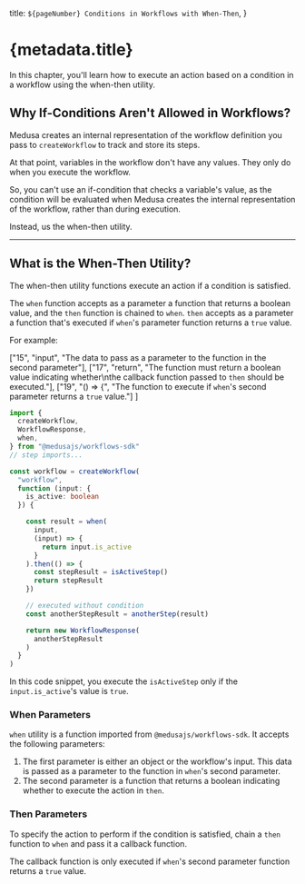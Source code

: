   title: `${pageNumber} Conditions in Workflows with When-Then`,
}

# {metadata.title}

In this chapter, you'll learn how to execute an action based on a condition in a workflow using the when-then utility.

## Why If-Conditions Aren't Allowed in Workflows?

Medusa creates an internal representation of the workflow definition you pass to `createWorkflow` to track and store its steps.

At that point, variables in the workflow don't have any values. They only do when you execute the workflow.

So, you can't use an if-condition that checks a variable's value, as the condition will be evaluated when Medusa creates the internal representation of the workflow, rather than during execution.

Instead, us the when-then utility.

---

## What is the When-Then Utility?

The when-then utility functions execute an action if a condition is satisfied.

The `when` function accepts as a parameter a function that returns a boolean value, and the `then` function is chained to `when`. `then` accepts as a parameter a function that's executed if `when`'s parameter function returns a `true` value.

For example:

  ["15", "input", "The data to pass as a parameter to the function in the second parameter"],
  ["17", "return", "The function must return a boolean value indicating whether\nthe callback function passed to `then` should be executed."],
  ["19", "() => {", "The function to execute if `when`'s second parameter returns a `true` value."]
]

```ts highlights={highlights}
import { 
  createWorkflow,
  WorkflowResponse,
  when,
} from "@medusajs/workflows-sdk"
// step imports...

const workflow = createWorkflow(
  "workflow", 
  function (input: {
    is_active: boolean
  }) {

    const result = when(
      input, 
      (input) => {
        return input.is_active
      }
    ).then(() => {
      const stepResult = isActiveStep()
      return stepResult
    })

    // executed without condition
    const anotherStepResult = anotherStep(result)

    return new WorkflowResponse(
      anotherStepResult
    )
  }
)
```

In this code snippet, you execute the `isActiveStep` only if the `input.is_active`'s value is `true`.

### When Parameters

`when` utility is a function imported from `@medusajs/workflows-sdk`. It accepts the following parameters:

1. The first parameter is either an object or the workflow's input. This data is passed as a parameter to the function in `when`'s second parameter.
2. The second parameter is a function that returns a boolean indicating whether to execute the action in `then`.

### Then Parameters

To specify the action to perform if the condition is satisfied, chain a `then` function to `when` and pass it a callback function.

The callback function is only executed if `when`'s second parameter function returns a `true` value.